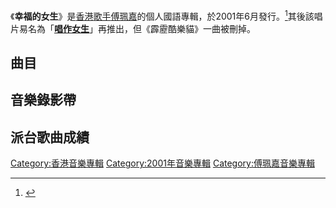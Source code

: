 {{Album infobox | <!-- See Wikipedia:WikiProject_Albums -->
|  Name        = 幸福的女生
|  Type        = [[錄音室專輯|錄音室專輯]]
|  Artist      = [[傅珮嘉|傅珮嘉]]
|  Cover       = 傅珮嘉 幸福的女生.jpg
|  Released    = 2001年6月
|  Recorded    = 2001年
|  Genre       = [[國語流行音樂|國語流行音樂]]
|  Length      = 42:36
|  Label       = [[擎天娛樂|擎天娛樂]]
|  Producer    = 
|  Last album  = [[高雪嵐_(專輯)|高雪嵐]]<br>（1999年）
|  This album  = '''幸福的女生'''<br>（2001年）
|  Next album  = [[唱作女生|唱作女生]]<br>（2001年）
}}

《'''幸福的女生'''》是[[香港|香港]][[歌手|歌手]][[傅珮嘉|傅珮嘉]]的個人國語專輯，於2001年6月發行。<ref>{{Cite web|title=傅珮嘉『幸福的女生』專輯|url=http://www.iwant-radio.com/showinformation.php?sisn=5763|accessdate=2020-01-31|work=銀河網路電台}}</ref>其後該唱片易名為「'''[[唱作女生|唱作女生]]'''」再推出，但《霹靂酷樂貓》一曲被刪掉。

==曲目==
{{Tracklist
| collapsed = 
| headline = 
| font_size = 
| total_length = 42:36

| all_writing = [[傅珮嘉|傅珮嘉]]
| all_note = except
| all_producer = [[陳秀男|陳秀男]]、[[陳國華_(音樂人)|陳國華]]

| extra_column =

| title1 = 泡澡
| arranger1 = 関淳二郎
| longnote1 = 
| length1 = 3:33

| title2 = 也許我喜歡你
| arranger2 = 関淳二郎
| longnote2 = 
| length2 = 4:09

| title3 = 做朋友也有界限
| arranger3 = 関淳二郎
| longnote3 = 
| length3 = 4:08

| title4 = December Rain
| arranger4 = 神津裕之
| longnote4 = 
| length4 = 3:57

| title5 = 咬指甲
| arranger5 = 関淳二郎
| longnote5 = 
| length5 = 3:51

| title6 = 聽小王子說話
| arranger6 = 神津裕之
| longnote6 = 
| length6 = 4:09

| title7 = 給我幸福好不好
| arranger7 = 関淳二郎
| longnote7 = 
| length7 = 4:02

| title8 = 不如聽歌
| arranger8 = 神津裕之
| longnote8 = 
| length8 = 4:30

| title9 = 我們都太好脾氣
| arranger9 = 関淳二郎
| longnote9 = 
| length9 = 3:50

| title10 = 幹掉你的胃
| arranger10 = 関淳二郎
| longnote10 = 
| length10 = 3:41

| title11 = 霹靂酷樂貓
| arranger11 = 
| note11 = 作曲：Lady Q；華視/TNT卡通頻道「[[霹靂酷樂貓|霹靂酷樂貓]]」卡通片主題曲
| length11 = 2:41
}}

== 音樂錄影帶 ==


== 派台歌曲成績 ==

[[Category:香港音樂專輯|Category:香港音樂專輯]]
[[Category:2001年音樂專輯|Category:2001年音樂專輯]]
[[Category:傅珮嘉音樂專輯|Category:傅珮嘉音樂專輯]]